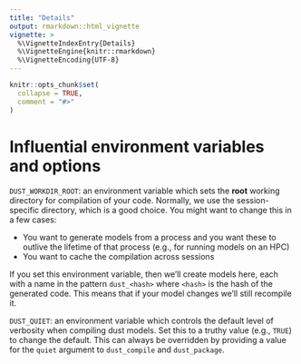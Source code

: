 ```yaml
---
title: "Details"
output: rmarkdown::html_vignette
vignette: >
  %\VignetteIndexEntry{Details}
  %\VignetteEngine{knitr::rmarkdown}
  %\VignetteEncoding{UTF-8}
---
```


```r
knitr::opts_chunk$set(
  collapse = TRUE,
  comment = "#>"
)
```

# Influential environment variables and options

`DUST_WORKDIR_ROOT`: an environment variable which sets the **root** working directory for compilation of your code.  Normally, we use the session-specific directory, which is a good choice.  You might want to change this in a few cases:

* You want to generate models from a process and you want these to outlive the lifetime of that process (e.g., for running models on an HPC)
* You want to cache the compilation across sessions

If you set this environment variable, then we'll create models here, each with a name in the pattern `dust_<hash>` where `<hash>` is the hash of the generated code.  This means that if your model changes we'll still recompile it.

`DUST_QUIET`: an environment variable which controls the default level of verbosity when compiling dust models.  Set this to a truthy value (e.g., `TRUE`) to change the default.  This can always be overridden by providing a value for the `quiet` argument to `dust_compile` and `dust_package`.
